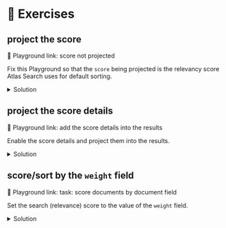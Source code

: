 # 👐 Exercises

## project the score

<Playground url="https://search-playground.mongodb.com/tools/code-sandbox/snapshots/67d2ef3c808223b17a90bd7a">🔗 Playground link: score not projected</Playground>

Fix this Playground so that the `score` being projected is the relevancy score Atlas Search uses for default sorting.

<details>
  <summary>Solution</summary>
  <div>
    The score is available in the pipeline `$meta` context as `searchScore`. 
    ```js
    {"$meta": "searchScore"}
    ```
    <Playground url="https://search-playground.mongodb.com/tools/code-sandbox/snapshots/67d2ef7e643f61797f19d33e">🔗 solution</Playground>
  </div>
</details>


## project the score details

<Playground url="https://search-playground.mongodb.com/tools/code-sandbox/snapshots/67d2ee9b643f61797f19d33c">🔗 Playground link: add the score details into the results</Playground>

Enable the score details and project them into the results.

<details>
  <summary>Solution</summary>
  <div>
    Enable the score details with this setting in `$search`:
    ```js
    scoreDetails: true
    ```

    Include the score details by adding this to `$addFields`:
    ```js
    "scoreDetails": {
      "$meta": "searchScoreDetails"
    }
    ```
    <Playground url="https://search-playground.mongodb.com/tools/code-sandbox/snapshots/67d2eec2808223b17a90bd78">🔗 solution</Playground>
  </div>
</details>

## score/sort by the `weight` field

<Playground url="https://search-playground.corp.mongodb.com/tools/code-sandbox/snapshots/67d2eddb643f61797f19d33a">🔗 Playground link: task: score documents by document field</Playground>

Set the search (relevance) score to the value of the `weight` field.

<details>
  <summary>Solution</summary>
  <div>
    Use the `weight` value as the score for the `compound` operator:
    ```js
    "score": {
      "function": {
        "path": "weight"
      }
    }
    ```
    <Playground url="https://search-playground.corp.mongodb.com/tools/code-sandbox/snapshots/679cb6fdd0df60f0254e5d6a">🔗 solution</Playground>
  </div>
</details>
